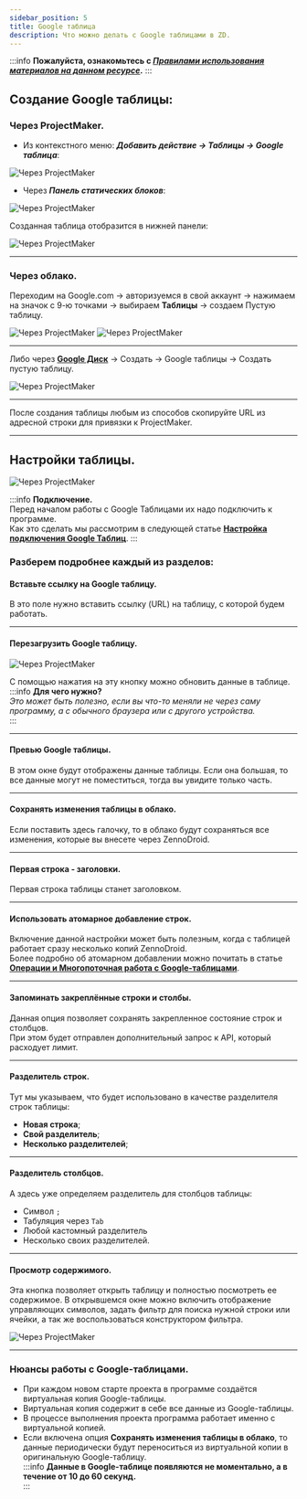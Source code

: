 ```yaml
---
sidebar_position: 5
title: Google таблица 
description: Что можно делать с Google таблицами в ZD.
---  
```

:::info **Пожалуйста, ознакомьтесь с [*Правилами использования материалов на данном ресурсе*](../../Disclaimer).**
:::    

## Создание Google таблицы:
### Через ProjectMaker.  
- Из контекстного меню: ***Добавить действие → Таблицы → Google таблица***:  

![Через ProjectMaker](./assets/Google_Sheet/Google_Sheet_pic1.png) 

- Через ***Панель статических блоков***:  

![Через ProjectMaker](./assets/Google_Sheet/Google_Sheet_pic2.png)  

Созданная таблица отобразится в нижней панели:

![Через ProjectMaker](./assets/Google_Sheet/Google_Sheet_pic3.png)  
_______________________________________________
### Через облако.  
Переходим на Google.com → авторизуемся в свой аккаунт → нажимаем на значок с 9-ю точками → выбираем **Таблицы** → создаем Пустую таблицу.  

![Через ProjectMaker](./assets/Google_Sheet/Google_Sheet_pic4.png) 
![Через ProjectMaker](./assets/Google_Sheet/Google_Sheet_pic5.png)  
_______________________________________________
Либо через [**Google Диск**](https://drive.google.com/drive/my-drive) → Создать → Google таблицы → Создать пустую таблицу.  

![Через ProjectMaker](./assets/Google_Sheet/Google_Sheet_pic6.png)  
_______________________________________________
После создания таблицы любым из способов скопируйте URL из адресной строки для привязки к ProjectMaker.   
_______________________________________________
## Настройки таблицы.  
![Через ProjectMaker](./assets/Google_Sheet/Google_Sheet_pic7.png)  

:::info **Подключение.**  
Перед началом работы с Google Таблицами их надо подключить к программе.  
Как это сделать мы рассмотрим в следующей статье [**Настройка подключения Google Таблиц**](./Connecting_GoogleSheets).
:::   

### Разберем подробнее каждый из разделов:   
#### Вставьте ссылку на Google таблицу.  
В это поле нужно вставить ссылку (URL) на таблицу, с которой будем работать.  
_______________________________________________  
#### Перезагрузить Google таблицу.  
![Через ProjectMaker](./assets/Google_Sheet/Google_Sheet_pic8.png) 

С помощью нажатия на эту кнопку можно обновить данные в таблице.  
:::info **Для чего нужно?**  
*Это может быть полезно, если вы что-то меняли не через саму программу, а с обычного браузера или с другого устройства.*  
:::  
_______________________________________________
#### Превью Google таблицы.  
В этом окне будут отображены данные таблицы. Если она большая, то все данные могут не поместиться, тогда вы увидите только часть.  
_______________________________________________
#### Сохранять изменения таблицы в облако.  
Если поставить здесь галочку, то в облако будут сохраняться все изменения, которые вы внесете через ZennoDroid.  
_______________________________________________
#### Первая строка - заголовки.  
Первая строка таблицы станет заголовком.  
_______________________________________________
#### Использовать атомарное добавление строк.  
Включение данной настройки может быть полезным, когда с таблицей работает сразу несколько копий ZennoDroid.  
Более подробно об атомарном добавлении можно почитать в статье [**Операции и Многопоточная работа с Google-таблицами**](./GoogleSheet_Processing).
_______________________________________________
#### Запоминать закреплённые строки и столбы.  
Данная опция позволяет сохранять закрепленное состояние строк и столбцов.  
При этом будет отправлен дополнительный запрос к API, который расходует лимит.  
_______________________________________________
#### Разделитель строк.  
Тут мы указываем, что будет использовано в качестве разделителя строк таблицы:  
- **Новая строка**;
- **Свой разделитель**;  
- **Несколько разделителей**;  
_______________________________________________
#### Разделитель столбцов.  
А здесь уже определяем разделитель для столбцов таблицы:  
- Символ `;`  
- Табуляция через `Tab`  
- Любой кастомный разделитель  
- Несколько своих разделителей.  
_______________________________________________
#### Просмотр содержимого.  
Эта кнопка позволяет открыть таблицу и полностью посмотреть ее содержимое. В открывшемся окне можно включить отображение управляющих символов, задать фильтр для поиска нужной строки или ячейки, а так же воспользоваться конструктором фильтра.  

![Через ProjectMaker](./assets/Google_Sheet/Google_Sheet_pic9.png)  
_______________________________________________
### Нюансы работы с Google-таблицами.  
- При каждом новом старте проекта в программе создаётся виртуальная копия Google-таблицы.  
- Виртуальная копия содержит в себе все данные из Google-таблицы.  
- В процессе выполнения проекта программа работает именно с виртуальной копией.  
- Если включена опция **Сохранять изменения таблицы в облако**, то данные периодически будут переноситься из виртуальной копии в оригинальную Google-таблицу.  
:::info **Данные в Google-таблице появляются не моментально, а в течение от 10 до 60 секунд.**   
:::

